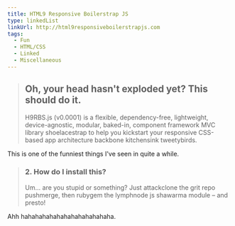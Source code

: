 ```yaml
---
title: HTML9 Responsive Boilerstrap JS
type: linkedList
linkUrl: http://html9responsiveboilerstrapjs.com
tags:
  - Fun
  - HTML/CSS
  - Linked
  - Miscellaneous
---
```


> Oh, your head hasn't exploded yet? This should do it.
> -----------------------------------------------------
> 
> H9RBS.js (v0.0001) is a flexible, dependency-free, lightweight, device-agnostic, modular, baked-in, component framework MVC library shoelacestrap to help you kickstart your responsive CSS-based app architecture backbone kitchensink tweetybirds.

This is one of the funniest things I've seen in quite a while.

> ### 2\. How do I install this?
> 
> Um... are you stupid or something? Just attackclone the grit repo pushmerge, then rubygem the lymphnode js shawarma module – and presto!

Ahh hahahahahahahahahahahahaha.

